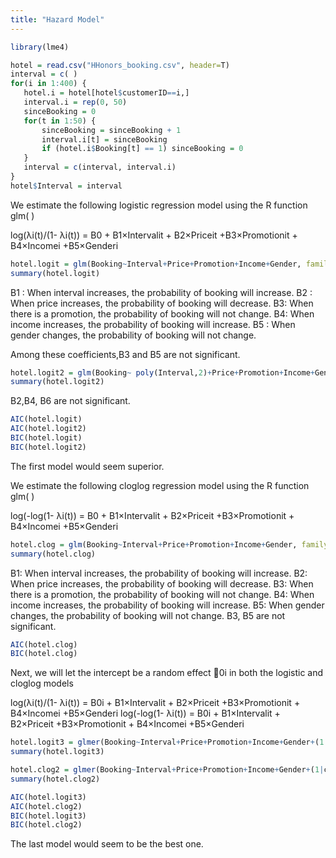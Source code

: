 ---
title: "Hazard Model"
---



```{r}
library(lme4)
```

```{r}
hotel = read.csv("HHonors_booking.csv", header=T)
interval = c( )
for(i in 1:400) {
   hotel.i = hotel[hotel$customerID==i,]
   interval.i = rep(0, 50)
   sinceBooking = 0
   for(t in 1:50) {
       sinceBooking = sinceBooking + 1
       interval.i[t] = sinceBooking
       if (hotel.i$Booking[t] == 1) sinceBooking = 0
   }
   interval = c(interval, interval.i)
}
hotel$Interval = interval  

```
We estimate the following logistic regression model using the R function glm( ) 

log(λi(t)/(1- λi(t)) = B0 + B1×Intervalit + B2×Priceit +B3×Promotionit 
                                  + B4×Incomei +B5×Genderi 
```{r}
hotel.logit = glm(Booking~Interval+Price+Promotion+Income+Gender, family = binomial (link=logit),data=hotel)
summary(hotel.logit)
```
B1 : When interval increases, the probability of booking will increase.
B2 : When price increases, the probability of booking will decrease.
B3: When there is a promotion, the probability of booking will not change.
B4: When income increases, the probability of booking will increase.
B5 : When gender changes, the probability of booking will not change.

Among these coefficients,B3 and B5 are not significant.

```{r}
hotel.logit2 = glm(Booking~ poly(Interval,2)+Price+Promotion+Income+Gender, family = binomial (link=logit),data=hotel)
summary(hotel.logit2)
```
B2,B4, B6 are not significant.
```{r}
AIC(hotel.logit)
AIC(hotel.logit2)
BIC(hotel.logit)
BIC(hotel.logit2)
```
The first model would seem superior.

We estimate the following cloglog regression model using the R function glm( ) 

log(-log(1- λi(t)) = B0 + B1×Intervalit + B2×Priceit +B3×Promotionit 
                                  + B4×Incomei +B5×Genderi
                                  
```{r}
hotel.clog = glm(Booking~Interval+Price+Promotion+Income+Gender, family = binomial (link=cloglog),data=hotel)
summary(hotel.clog)
```
B1: When interval increases, the probability of booking will increase.
B2: When price increases, the probability of booking will decrease.
B3: When there is a promotion, the probability of booking will not change.
B4: When income increases, the probability of booking will increase.
B5: When gender changes, the probability of booking will not change.
B3, B5  are not significant.

```{r}
AIC(hotel.clog)
BIC(hotel.clog)
```

Next, we will let the intercept be a random effect 0i in both the logistic and cloglog models

log(λi(t)/(1- λi(t)) = B0i + B1×Intervalit + B2×Priceit +B3×Promotionit 
                                  + B4×Incomei +B5×Genderi 
log(-log(1- λi(t)) = B0i + B1×Intervalit + B2×Priceit +B3×Promotionit 
                                  + B4×Incomei +B5×Genderi 
```{r}
hotel.logit3 = glmer(Booking~Interval+Price+Promotion+Income+Gender+(1|customerID),data=hotel, family = binomial(link="logit"))
summary(hotel.logit3)
```
```{r}
hotel.clog2 = glmer(Booking~Interval+Price+Promotion+Income+Gender+(1|customerID),data=hotel, family = binomial(link="cloglog"))
summary(hotel.clog2)
```
```{r}
AIC(hotel.logit3)
AIC(hotel.clog2)
BIC(hotel.logit3)
BIC(hotel.clog2)
```

The last model would seem to be the best one.

